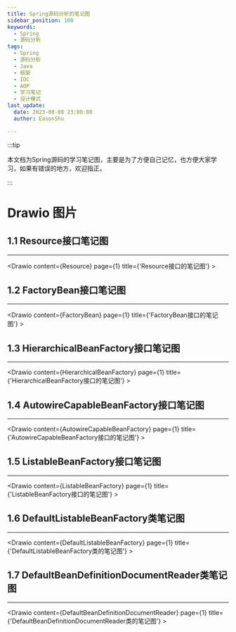 ```yaml
---
title: Spring源码分析的笔记图
sidebar_position: 100
keywords:
  - Spring
  - 源码分析
tags:
  - Spring
  - 源码分析
  - Java
  - 框架
  - IOC
  - AOP
  - 学习笔记
  - 设计模式
last_update:
  date: 2023-08-08 23:00:00
  author: EasonShu

---
```



:::tip

本文档为Spring源码的学习笔记图，主要是为了方便自己记忆，也方便大家学习，如果有错误的地方，欢迎指正。

:::



<TOCInline toc={toc} />


# Drawio 图片


## 1.1 Resource接口笔记图


----
<Drawio content={Resource} page={1} title={'Resource接口的笔记图'} >
</Drawio>


## 1.2 FactoryBean接口笔记图

----
<Drawio content={FactoryBean} page={1} title={'FactoryBean接口的笔记图'} >
</Drawio>


## 1.3 HierarchicalBeanFactory接口笔记图

----
<Drawio content={HierarchicalBeanFactory} page={1} title={'HierarchicalBeanFactory接口的笔记图'} >
</Drawio>


## 1.4 AutowireCapableBeanFactory接口笔记图

----
<Drawio content={AutowireCapableBeanFactory} page={1} title={'AutowireCapableBeanFactory接口的笔记图'} >
</Drawio>


## 1.5 ListableBeanFactory接口笔记图

----
<Drawio content={ListableBeanFactory} page={1} title={'ListableBeanFactory接口的笔记图'} >
</Drawio>


## 1.6 DefaultListableBeanFactory类笔记图

----
<Drawio content={DefaultListableBeanFactory} page={1} title={'DefaultListableBeanFactory类的笔记图'} >
</Drawio>


## 1.7 DefaultBeanDefinitionDocumentReader类笔记图

----
<Drawio content={DefaultBeanDefinitionDocumentReader} page={1} title={'DefaultBeanDefinitionDocumentReader类的笔记图'} >
</Drawio>

